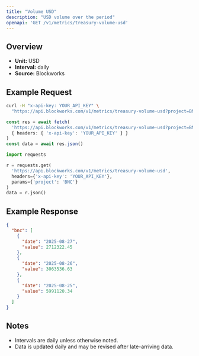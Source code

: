 ```yaml
---
title: "Volume USD"
description: "USD volume over the period"
openapi: 'GET /v1/metrics/treasury-volume-usd'
---
```


## Overview

- **Unit:** USD
- **Interval:** daily
- **Source:** Blockworks

## Example Request

<CodeGroup>

```bash cURL
curl -H "x-api-key: YOUR_API_KEY" \
  "https://api.blockworks.com/v1/metrics/treasury-volume-usd?project=BNC"
```

```typescript TypeScript
const res = await fetch(
  'https://api.blockworks.com/v1/metrics/treasury-volume-usd?project=BNC',
  { headers: { 'x-api-key': 'YOUR_API_KEY' } }
)
const data = await res.json()
```

```python Python
import requests

r = requests.get(
  'https://api.blockworks.com/v1/metrics/treasury-volume-usd',
  headers={'x-api-key': 'YOUR_API_KEY'},
  params={'project': 'BNC'}
)
data = r.json()
```

</CodeGroup>

## Example Response

```json
{
  "bnc": [
    {
      "date": "2025-08-27",
      "value": 2712322.45
    },
    {
      "date": "2025-08-26",
      "value": 3063536.63
    },
    {
      "date": "2025-08-25",
      "value": 5991120.34
    }
  ]
}
```

## Notes
- Intervals are daily unless otherwise noted.
- Data is updated daily and may be revised after late-arriving data.
